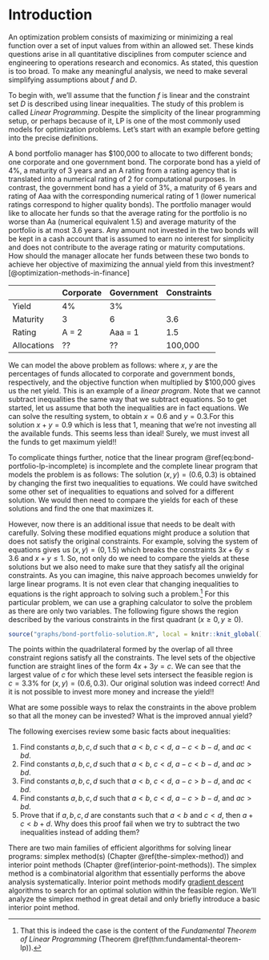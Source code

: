 # Introduction

An optimization problem consists of maximizing or minimizing a real function over a set of input values from within an allowed set. 
\begin{align*}
\mbox{optimize: } & f(x_1, \dots, x_n) \\
\mbox{subject to: } & (x_1, \dots, x_n) \in D.
\end{align*}
These kinds questions arise in all quantitative disciplines from computer science and engineering to operations research and economics.
As stated, this question is too broad. 
To make any meaningful analysis, we need to make several simplifying assumptions about $f$ and $D$. 

To begin with, we'll assume that the function $f$ is linear and the constraint set $D$ is described using linear inequalities. The study of this problem is called *Linear Programming*. Despite the simplicity of the linear programming setup, or perhaps because of it, LP is one of the most commonly used models for optimization problems. Let's start with an example before getting into the precise definitions.

::: {.example #bond-portfolio}
A bond portfolio manager has $100,000 to allocate to two different bonds; one corporate and one government bond. 
The corporate bond has a yield of 4%, a maturity of 3 years and an A rating from a rating agency that is translated into a numerical rating of 2 for computational purposes. 
In contrast, the government bond has a yield of 3%, a maturity of 6 years and rating of Aaa with the corresponding numerical rating of 1 (lower numerical ratings correspond to higher quality bonds). The portfolio manager would like to allocate her funds so that the average rating for the portfolio is no worse than Aa (numerical equivalent 1.5) and average maturity of the portfolio is at most 3.6 years. 
Any amount not invested in the two bonds will be kept in a cash account that is assumed to earn no interest for simplicity and does not contribute to the average rating or maturity computations. 
How should the manager allocate her funds between these two bonds to achieve her objective of maximizing the annual yield from this investment? [@optimization-methods-in-finance]

| | Corporate | Government | Constraints | 
| - | - | - | - | 
| Yield | 4\% | 3\% | |
| Maturity | 3 | 6 | 3.6 |
| Rating | A = 2 | Aaa = 1 | 1.5 |
| Allocations | ?? | ?? | 100,000 |
:::

We can model the above problem as follows:
\begin{equation}
  \begin{array}{rrrrrr}
  \mbox{maximize:} & 4x & + & 3y \\
  \mbox{subject to:}
    & 3x & + & 6y & \le & 3.6 \\
    & 2x & + & y & \le & 1.5 
    % & x & + & y & \le & 1 \\
    % & x & , & y & \ge & 0,
  \end{array}
  (\#eq:bond-portfolio-lp-incomplete)
\end{equation}
where $x$, $y$ are the percentages of funds allocated to corporate and government bonds, respectively, and the objective function when multiplied by $100,000 gives us the net yield. This is an example of a *linear program*.
Note that we cannot subtract inequalities the same way that we subtract equations. So to get started, let us assume that both the inequalities are in fact equations. We can solve the resulting system, 
\begin{equation*}
  \begin{array}{rrrrrl}
    & 3x & + & 6y & = & 3.6 \\
    & 2x & + & y & = & 1.5,
  \end{array}
\end{equation*}
to obtain $x = 0.6$ and $y = 0.3$.For this solution $x + y = 0.9$ which is less that 1, meaning that we're not investing all the available funds.
This seems less than ideal! Surely, we must invest all the funds to get maximum yield!! 

To complicate things further, notice that the linear program \@ref(eq:bond-portfolio-lp-incomplete) is incomplete and the complete linear program that models the problem is as follows:
\begin{equation}
  \begin{array}{rrrrrl}
  \mbox{maximize:} & 4x & + & 3y \\
  \mbox{subject to:}
    & 3x & + & 6y & \le & 3.6 \\
    & 2x & + & y & \le & 1.5 \\
    & x & + & y & \le & 1 \\
    & x &  &  & \ge & 0 \\
    &   &  & y & \ge & 0.
  \end{array}
  (\#eq:bond-portfolio-lp)
\end{equation}
The solution $(x, y) = (0.6, 0.3)$ is obtained by changing the first two inequalities to equations. We could have switched some other set of inequalities to equations and solved for a different solution. We would then need to compare the yields for each of these solutions and find the one that maximizes it. 

However, now there is an additional issue that needs to be dealt with carefully. Solving these modified equations might produce a solution that does not satisfy the original constraints. For example, solving the system of equations
\begin{equation*}
  \begin{array}{rrrrrl}
    & 2x & + & y & = & 1.5 \\
    & x  &  &  & = & 0
  \end{array}
\end{equation*}
gives us $(x, y) = (0, 1.5)$ which breaks the constraints $3x + 6y \le 3.6$ and $x + y \le 1$. So, not only do we need to compare the yields at these solutions but we also need to make sure that they satisfy all the original constraints.
As you can imagine, this naive approach becomes unwieldy for large linear programs. 
It is not even clear that changing inequalities to equations is the right approach to solving such a problem.^[That this is indeed the case is the content of the *Fundamental Theorem of Linear Programming* (Theorem \@ref(thm:fundamental-theorem-lp)).]
For this particular problem, we can use a graphing calculator to solve the problem as there are only two variables. 
The following figure shows the region described by the various constraints in the first quadrant ($x \ge 0, y \ge 0$).

```r

source("graphs/bond-portfolio-solution.R", local = knitr::knit_global())

```

The points within the quadrilateral formed by the overlap of all three constraint regions satisfy all the constraints. The level sets of the objective function are straight lines of the form $4x + 3y = c$. We can see that the largest value of $c$ for which these level sets intersect the feasible region is $c = 3.3\%$ for $(x, y) = (0.6, 0.3)$.
Our original solution was indeed correct! And it is not possible to invest more money and increase the yield!!

::: {.exercise}
What are some possible ways to relax the constraints in the above problem so that all the money can be invested? What is the improved annual yield?
:::

::: {.exercise}
The following exercises review some basic facts about inequalities:

1. Find constants $a, b, c, d$ such that $a < b$, $c < d$, $a - c < b - d$, and $ac < bd$.
2. Find constants $a, b, c, d$ such that $a < b$, $c < d$, $a - c < b - d$, and $ac > bd$.
3. Find constants $a, b, c, d$ such that $a < b$, $c < d$, $a - c > b - d$, and $ac < bd$.
4. Find constants $a, b, c, d$ such that $a < b$, $c < d$, $a - c > b - d$, and $ac > bd$.
5. Prove that if $a, b, c, d$ are constants such that  $a < b$ and $c < d$, then $a + c < b + d$. Why does this proof fail when we try to subtract the two inequalities instead of adding them?
:::

There are two main families of efficient algorithms for solving linear programs: simplex method(s) (Chapter \@ref(the-simplex-method)) and interior point methods (Chapter \@ref(interior-point-methods)).
The simplex method is a combinatorial algorithm that essentially performs the above analysis systematically. 
Interior point methods modify [gradient descent](https://en.wikipedia.org/wiki/Gradient_descent) algorithms to search for an optimal solution within the feasible region. We'll analyze the simplex method in great detail and only briefly introduce a basic interior point method.
